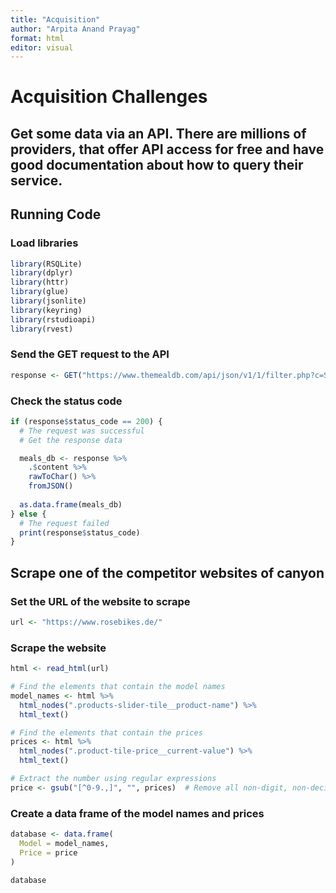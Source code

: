 ```yaml
---
title: "Acquisition"
author: "Arpita Anand Prayag"
format: html
editor: visual
---
```


# Acquisition Challenges

## Get some data via an API. There are millions of providers, that offer API access for free and have good documentation about how to query their service.

## Running Code

### Load libraries

```r
library(RSQLite)
library(dplyr)
library(httr)
library(glue)
library(jsonlite)
library(keyring)
library(rstudioapi)
library(rvest)
```

### Send the GET request to the API

```r
response <- GET("https://www.themealdb.com/api/json/v1/1/filter.php?c=Seafood")
```

### Check the status code

```r
if (response$status_code == 200) {
  # The request was successful
  # Get the response data

  meals_db <- response %>%
    .$content %>%
    rawToChar() %>%
    fromJSON()
  
  as.data.frame(meals_db)
} else {
  # The request failed
  print(response$status_code)
}
```

## Scrape one of the competitor websites of canyon

### Set the URL of the website to scrape

```r
url <- "https://www.rosebikes.de/"
```

### Scrape the website

```r
html <- read_html(url)

# Find the elements that contain the model names
model_names <- html %>%
  html_nodes(".products-slider-tile__product-name") %>%
  html_text()

# Find the elements that contain the prices
prices <- html %>%
  html_nodes(".product-tile-price__current-value") %>%
  html_text()

# Extract the number using regular expressions
price <- gsub("[^0-9.,]", "", prices)  # Remove all non-digit, non-decimal, and non-comma characters

```

### Create a data frame of the model names and prices

```r
database <- data.frame(
  Model = model_names,
  Price = price
)

database
```

